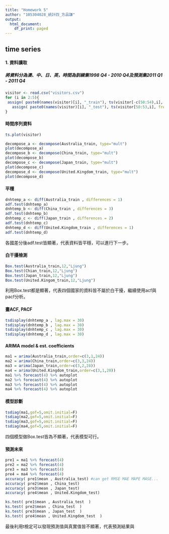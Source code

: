 ```yaml
---
title: "Homework 5"
author: "105304028_統計四_方品謙"
output:
  html_document:
    df_print: paged
---
```

## time series
#### 1. 資料讀取 
##### 將資料分為澳、中、日、英，時間為訓練集1998 Q4 - 2010 Q4及預測集2011 Q1 - 2011 Q4
```r
visitor <- read.csv("visitors.csv")
for (i in 2:5){
 assign( paste0(names(visitor)[i], "_train"), ts(visitor[-c(50:54),i], frequency = 4, start = c(1998,4))  )
   assign( paste0(names(visitor)[i], "_test"), ts(visitor[50:53,i], frequency = 4, start = c(2011,1))  )
}
```

#### 時間序列資料
```r
ts.plot(visitor)
```

```r
decompose_a <- decompose(Australia_train, type="mult")
plot(decompose_a)
decompose_b <- decompose(China_train, type="mult")
plot(decompose_b)
decompose_c <- decompose(Japan_train, type="mult")
plot(decompose_c)
decompose_d <- decompose(United.Kingdom_train, type="mult")
plot(decompose_d)
```

#### 平穩
```r
dnhtemp_a <- diff(Australia_train , differences = 1)
adf.test(dnhtemp_a)
dnhtemp_b <- diff(China_train , differences = 3)
adf.test(dnhtemp_b)
dnhtemp_c <- diff(Japan_train , differences = 2)
adf.test(dnhtemp_c)
dnhtemp_d <- diff(United.Kingdom_train , differences = 1)
adf.test(dnhtemp_d)

```

各國差分後adf.test皆顯著，代表資料皆平穩，可以進行下一步。

#### 白干擾檢測
```r
Box.test(Australia_train,12,"Ljung")
Box.test(Chian_train,12,"Ljung")
Box.test(Japan_train,12,"Ljung")
Box.test(United.Kingom_train,12,"Ljung")
```
利用Box.test都是顯著，代表四個國家的資料皆不屬於白干擾，繼續使用acf與pacf分析。

#### 畫ACF, PACF
```r
tsdisplay(dnhtemp_a , lag.max = 30)
tsdisplay(dnhtemp_b , lag.max = 30)
tsdisplay(dnhtemp_c , lag.max = 30)
tsdisplay(dnhtemp_d , lag.max = 30)
```

#### ARIMA model & est. coefficients
```r
ma1 = arima(Australia_train,order=c(3,1,24))
ma2 = arima(China_train,order=c(3,3,24))
ma3 = arima(Japan_train,order=c(3,2,28))
ma4 = arima(United.Kingdom_train,order=c(3,1,20))
ma1 %>% forecast(4) %>% autoplot
ma2 %>% forecast(4) %>% autoplot
ma3 %>% forecast(4) %>% autoplot
ma4 %>% forecast(4) %>% autoplot
```
#### 模型診斷
```r
tsdiag(ma1,gof=5,omit.initial=F) 
tsdiag(ma2,gof=5,omit.initial=F) 
tsdiag(ma3,gof=5,omit.initial=F) 
tsdiag(ma4,gof=5,omit.initial=F) 
```

四個模型做Box.test皆為不顯著，代表模型可行。

#### 預測未來
```r
pre1 = ma1 %>% forecast(4)
pre2 = ma2 %>% forecast(4)
pre3 = ma3 %>% forecast(4) 
pre4 = ma4 %>% forecast(4) 
accuracy( pre1$mean , Australia_test) #can get RMSE MAE MAPE MASE...
accuracy( pre2$mean , China_test)
accuracy( pre3$mean , Japan_test)
accuracy( pre4$mean , United.Kingdom_test)
```

```r
ks.test( pre1$mean , Australia_test  )
ks.test( pre2$mean , China_test  )
ks.test( pre3$mean , Japan_test  )
ks.test( pre4$mean , United.Kingdom_test  )
```

最後利用t檢定可以發現預測值與真實值皆不顯著，代表預測結果與


